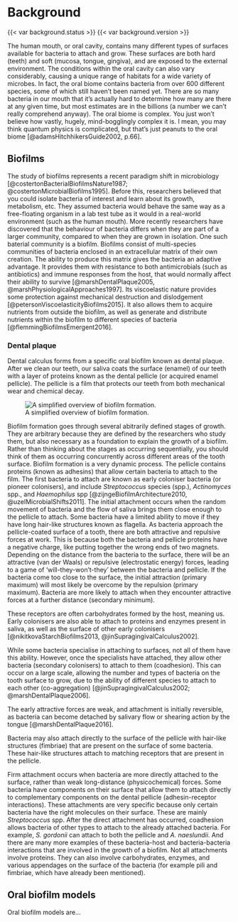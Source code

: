 # Background {#background}

::: {.content-visible when-format="html"}
{{< var background.status >}} {{< var background.version >}}
:::

The human mouth, or oral cavity, contains many different types of surfaces
available for bacteria to attach and grow.
These surfaces are both hard (teeth) and soft (mucosa, tongue, gingiva), and are exposed to
the external environment. The conditions within the oral cavity can also vary considerably,
causing a unique range of habitats for a wide variety of microbes.
In fact, the oral biome contains bacteria from over 600 different
species, some of which still haven't been named yet<!--cite-->.
There are so many bacteria in our mouth that it's actually hard to determine
how many are there at any given time, but most estimates are in the
billions (a number we can't really comprehend anyway).
The oral biome is complex. You just won't believe how vastly, hugely,
mind-bogglingly complex it is. I mean, you may think quantum physics is complicated,
but that's just peanuts to the oral biome [@adamsHitchhikersGuide2002, p.66].

## Biofilms

<!-- what is it? -->
The study of biofilms represents a recent paradigm shift in microbiology
[@costertonBacterialBiofilmsNature1987; @costertonMicrobialBiofilms1995].
Before this, researchers believed that you could isolate bacteria of
interest and learn about its growth, metabolism, etc. They assumed
bacteria would behave the same way as a free-floating organism in a
lab test tube as it would in a real-world environment (such as the human mouth).
More recently researchers have discovered that the
behaviour of bacteria differs when they are part of a larger community,
compared to when they are grown in isolation.
One such baterial community is a biofilm. Biofilms consist of multi-species
communities of bacteria enclosed in an extracellular matrix of their
own creation. The ability to produce this matrix gives the bacteria an
adaptive advantage. It provides them with resistance to both antimicrobials
(such as antibiotics) and
immune responses from the host, that would normally affect their
ability to survive [@marshDentalPlaque2005, @marshPhysiologicalApproaches1997].
Its viscoelastic nature provides some protection against mechanical
destruction and dislodgement [@petersonViscoelasticityBiofilms2015].
It also allows them to acquire nutrients from outside the biofilm,
as well as generate and distribute nutrients within the biofilm to
different species of bacteria [@flemmingBiofilmsEmergent2016].

### Dental plaque

Dental calculus forms from a specific oral biofilm known as dental plaque.
After we clean our teeth, our saliva coats the surface (enamel) of our teeth
with a layer of proteins known as the dental pellicle
(or acquired enamel pellicle).
The pellicle is a film that protects our teeth from both mechanical wear and chemical
decay.

![A simplified overview of biofilm formation.](./figures/biofilm_form.png)

<!-- stage 1 -->
Biofilm formation goes through several abitrarily defined stages of growth. They are
arbitrary because they are defined by the researchers who study them, but also
necessary as a foundation to explain the growth of a biofilm. Rather than thinking
about the stages as occurring sequentially, you should think of them as occurring
concurrently across different areas of the tooth surface. Biofilm formation is
a very dynamic process.
The pellicle contains proteins (known as adhesins) that allow certain bacteria to
attach to the film. The first bacteria to attach are known as early coloniser
bacteria (or pioneer colonisers), and
include *Streptococcus* species (spp.), *Actinomyces* spp., and *Haemophilus* spp
[@zijngeBiofilmArchitecture2010, @uzelMicrobialShifts2011].
The initial attachment occurs when the random movement of bacteria and the flow
of saliva brings them close enough to the pellicle to attach. Some bacteria have
a limited ability to move if they have long hair-like structures known as
flagella.
As bacteria approach the pellicle-coated surface of a tooth, there are both
attractive and repulsive forces at work. This is because both the bacteria and
pellicle proteins have a negative charge, like putting together the wrong ends
of two magnets. Depending on the distance from the bacteria to the surface, there
will be an attractive (van der Waals) or repulsive (electrostatic energy) forces,
leading to a game of 'will-they-won't-they'
between the bacteria and pellicle. If the bacteria come too close to the surface,
the initial attraction (primary maximum) will most likely be overcome by the
repulsion (primary maximum). Bacteria are more likely to attach when they encounter
attractive forces at a further distance (secondary minimum).

These receptors are often carbohydrates formed by
the host, meaning us. Early colonisers are also able to attach to proteins and
enzymes present in saliva, as well as the surface of other early colonisers
[@nikitkovaStarchBiofilms2013, @jinSupragingivalCalculus2002].

<!-- stage 2 -->

While some bacteria specialise in attaching to surfaces, not all of them have this
ability. However, once the specialists have attached, they allow other bacteria
(secondary colonisers) to attach to them (coadhesion). This can occur on a large scale,
allowing the number
and types of bacteria on the tooth surface to grow, due to the ability of different
species to attach to each other (co-aggregation)
[@jinSupragingivalCalculus2002; @marshDentalPlaque2006].

The early attractive forces are weak, and attachment is initially reversible,
as bacteria can become detached by salivary flow or shearing action by the tongue
[@marshDentalPlaque2016].

<!-- stage 3 -->
Bacteria may also attach directly to the surface of the pellicle with hair-like <!-- yes, hair-like again... -->
structures (fimbriae) that are present on the surface of some bacteria. These
hair-like structures attach to matching receptors that
are present in the pellicle.

Firm attachment occurs when bacteria are more directly attached to the surface,
rather than weak long-distance (physicochemical) forces. Some bacteria have
components on their surface that allow them to attach directly to complementary
components on the dental pellicle (adhesin-receptor interactions). These
attachments are very specific because only certain bacteria have the right
molecules on their surface. These are mainly *Streptococcus* spp. After
the direct attachment has occurred, coadhesion allows bacteria of other
types to attach to the already attached bacteria. For example, *S. gordonii*
can attach to both the pellicle and *A. naeslundii*. And there are many more
examples of these bacteria-host and bacteria-bacteria interactions that
are involved in the growth of a biofilm. Not all attachments involve proteins.
They can also involve carbohydrates, enzymes, and various appendages on the
surface of the bacteria (for example pili and fimbriae, which have already
been mentioned).

<!--
Biofilm maturation

Detachment of bacteria and colonisation of other areas of a surface.

<!-- stage 4 -->

<!-- early tooth biofilms are mainly commensal species -->

<!--### Dental calculus? 

#### Bacterial competition

Bacteria can produce compounds that inhibit the growth of other bacteria.
Production of acids can reduce the pH of biofilms and inhibit pH sensitive
bacteria. Other bacteria can produce compounds that are toxic to yet other
bacteria (e.g. \(H_2O_2\) and bacteriocins).

### Saliva

Saliva is hugely important to the ‘normal’ functioning of the oral biome,
and as such has a large role in the formation of dental calculus. Saliva
is a biofilm(?) comprised of around 99% water; however, the remaining 1%
consists of proteins, enzymes, …., which provides it with a wide variety of
functions (cite). -->

## Oral biofilm models

<!-- what is it -->
Oral biofilm models are...
<!-- what are the different types -->

<!-- limitations of in vivo biofilms @bjarnsholtVivoBiofilm2013 - Discussion? 

## Saliva?

Saliva is an important part of our mouth, and has many functions that keeps
our mouth in working order.

## Dental calculus?

<!--
	Dental calculus
	Formation
		Process of formation and mineralisation
		Aetiology
	Composition
		Organic
		Inorganic
	Diet
		Effect of diet
		Effect on diet

Dental calculus (move to top?)
  - mineralisation of biofilms
  - calculus as a (trap) for all kinds of particles
  - archaeological applications
-->

<!-- ## Starch? -->